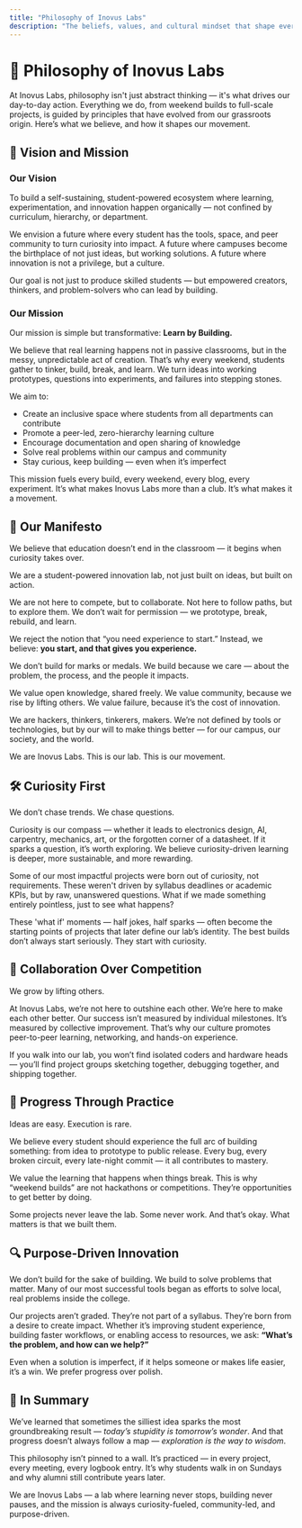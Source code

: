 ```yaml
---
title: "Philosophy of Inovus Labs"
description: "The beliefs, values, and cultural mindset that shape everything we do at Inovus Labs."
---
```


# 🧠 Philosophy of Inovus Labs

At Inovus Labs, philosophy isn't just abstract thinking — it's what drives our day-to-day action. Everything we do, from weekend builds to full-scale projects, is guided by principles that have evolved from our grassroots origin. Here’s what we believe, and how it shapes our movement.

## 🎯 Vision and Mission

### Our Vision
To build a self-sustaining, student-powered ecosystem where learning, experimentation, and innovation happen organically — not confined by curriculum, hierarchy, or department.

We envision a future where every student has the tools, space, and peer community to turn curiosity into impact. A future where campuses become the birthplace of not just ideas, but working solutions. A future where innovation is not a privilege, but a culture.

Our goal is not just to produce skilled students — but empowered creators, thinkers, and problem-solvers who can lead by building.

### Our Mission
Our mission is simple but transformative: **Learn by Building.**

We believe that real learning happens not in passive classrooms, but in the messy, unpredictable act of creation. That’s why every weekend, students gather to tinker, build, break, and learn. We turn ideas into working prototypes, questions into experiments, and failures into stepping stones.

We aim to:
- Create an inclusive space where students from all departments can contribute
- Promote a peer-led, zero-hierarchy learning culture
- Encourage documentation and open sharing of knowledge
- Solve real problems within our campus and community
- Stay curious, keep building — even when it’s imperfect

This mission fuels every build, every weekend, every blog, every experiment. It’s what makes Inovus Labs more than a club. It’s what makes it a movement.

## 🧭 Our Manifesto

We believe that education doesn’t end in the classroom — it begins when curiosity takes over.

We are a student-powered innovation lab, not just built on ideas, but built on action.

We are not here to compete, but to collaborate.
Not here to follow paths, but to explore them.
We don’t wait for permission — we prototype, break, rebuild, and learn.

We reject the notion that “you need experience to start.”
Instead, we believe: **you start, and that gives you experience.**

We don’t build for marks or medals.
We build because we care — about the problem, the process, and the people it impacts.

We value open knowledge, shared freely.
We value community, because we rise by lifting others.
We value failure, because it’s the cost of innovation.

We are hackers, thinkers, tinkerers, makers.
We’re not defined by tools or technologies, but by our will to make things better — for our campus, our society, and the world.

We are Inovus Labs.
This is our lab. This is our movement.

## 🛠 Curiosity First

We don’t chase trends. We chase questions.

Curiosity is our compass — whether it leads to electronics design, AI, carpentry, mechanics, art, or the forgotten corner of a datasheet. If it sparks a question, it’s worth exploring. We believe curiosity-driven learning is deeper, more sustainable, and more rewarding.

Some of our most impactful projects were born out of curiosity, not requirements. These weren't driven by syllabus deadlines or academic KPIs, but by raw, unanswered questions. What if we made something entirely pointless, just to see what happens? 

These 'what if' moments — half jokes, half sparks — often become the starting points of projects that later define our lab’s identity. The best builds don’t always start seriously. They start with curiosity.

## 🤝 Collaboration Over Competition

We grow by lifting others.

At Inovus Labs, we’re not here to outshine each other. We’re here to make each other better. Our success isn’t measured by individual milestones. It’s measured by collective improvement. That’s why our culture promotes peer-to-peer learning, networking, and hands-on experience.

If you walk into our lab, you won’t find isolated coders and hardware heads — you’ll find project groups sketching together, debugging together, and shipping together.

## 🌱 Progress Through Practice

Ideas are easy. Execution is rare.

We believe every student should experience the full arc of building something: from idea to prototype to public release. Every bug, every broken circuit, every late-night commit — it all contributes to mastery.

We value the learning that happens when things break. This is why “weekend builds” are not hackathons or competitions. They’re opportunities to get better by doing.

Some projects never leave the lab. Some never work. And that’s okay. What matters is that we built them.

## 🔍 Purpose-Driven Innovation

We don’t build for the sake of building. We build to solve problems that matter. Many of our most successful tools began as efforts to solve local, real problems inside the college.

Our projects aren’t graded. They’re not part of a syllabus. They’re born from a desire to create impact. Whether it’s improving student experience, building faster workflows, or enabling access to resources, we ask: **“What’s the problem, and how can we help?”**

Even when a solution is imperfect, if it helps someone or makes life easier, it’s a win. We prefer progress over polish.

## 💬 In Summary

We’ve learned that sometimes the silliest idea sparks the most groundbreaking result — *today’s stupidity is tomorrow’s wonder*. And that progress doesn’t always follow a map — *exploration is the way to wisdom*.

This philosophy isn’t pinned to a wall. It’s practiced — in every project, every meeting, every logbook entry. It’s why students walk in on Sundays and why alumni still contribute years later.

We are Inovus Labs — a lab where learning never stops, building never pauses, and the mission is always curiosity-fueled, community-led, and purpose-driven.